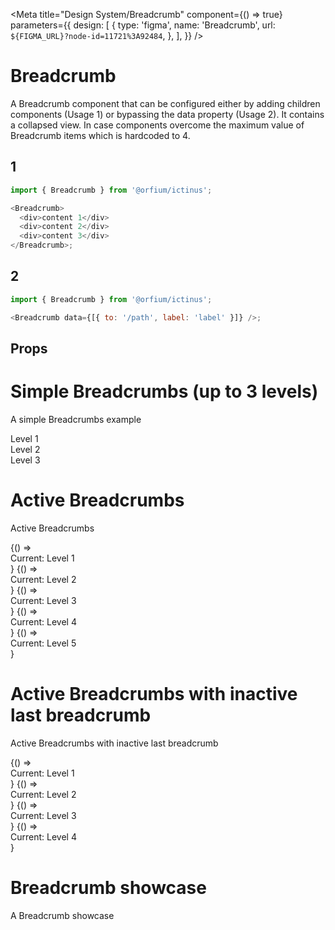 
<Meta
  title="Design System/Breadcrumb"
  component={() => true}
  parameters={{
    design: [
      {
        type: 'figma',
        name: 'Breadcrumb',
        url: `${FIGMA_URL}?node-id=11721%3A92484`,
      },
    ],
  }}
/>

# Breadcrumb

A Breadcrumb component that can be configured either by adding children components (Usage 1) or bypassing the data property (Usage 2).
It contains a collapsed view. In case components overcome the maximum value of Breadcrumb items which is hardcoded to 4.

## 1

```js
import { Breadcrumb } from '@orfium/ictinus';

<Breadcrumb>
  <div>content 1</div>
  <div>content 2</div>
  <div>content 3</div>
</Breadcrumb>;
```

## 2

```js
import { Breadcrumb } from '@orfium/ictinus';

<Breadcrumb data={[{ to: '/path', label: 'label' }]} />;
```

## Props

<ArgsTable of={Breadcrumb} />

# Simple Breadcrumbs (up to 3 levels)

A simple Breadcrumbs example

<Canvas>
  <Story name="Simple Breadcrumbs">
    <Stack>
      <Breadcrumb>
        <div>Level 1</div>
        <div>Level 2</div>
        <div>Level 3</div>
      </Breadcrumb>
    </Stack>
  </Story>
</Canvas>

# Active Breadcrumbs

Active Breadcrumbs

<Canvas>
  <Story name="Active Breadcrumbs">
    <Stack>
      <Router>
        <Breadcrumb
          data={[
            { to: '/first-level', label: 'Level 1' },
            { to: '/second-level', label: 'Level 2' },
            { to: '/third-level', label: 'Level 3' },
            { to: '/forth-level', label: 'Level 4' },
            { to: '/fifth-level', label: 'Level 5' },
          ]}
        />
        <Switch>
          <Route path="/first-level">
            {() => <div style={{ marginTop: '8px' }}>Current: Level 1</div>}
          </Route>
          <Route path="/second-level">
            {() => <div style={{ marginTop: '8px' }}>Current: Level 2</div>}
          </Route>
          <Route path="/third-level">
            {() => <div style={{ marginTop: '8px' }}>Current: Level 3</div>}
          </Route>
          <Route path="/forth-level">
            {() => <div style={{ marginTop: '8px' }}>Current: Level 4</div>}
          </Route>
          <Route path="/fifth-level">
            {() => <div style={{ marginTop: '8px' }}>Current: Level 5</div>}
          </Route>
        </Switch>
      </Router>
    </Stack>
  </Story>
</Canvas>

# Active Breadcrumbs with inactive last breadcrumb

Active Breadcrumbs with inactive last breadcrumb

<Canvas>
  <Story name="Active Breadcrumbs with inactive last breadcrumb">
    <Stack>
      <Router>
        <Breadcrumb
          data={[
            { to: '/first-level', label: 'Level 1' },
            { to: '/second-level', label: 'Level 2' },
            { to: '/third-level', label: 'Level 3' },
            { to: '/forth-level', label: 'Level 4' },
            { to: '', label: 'Level 5' },
          ]}
        />
        <Switch>
          <Route path="/first-level">
            {() => <div style={{ marginTop: '8px' }}>Current: Level 1</div>}
          </Route>
          <Route path="/second-level">
            {() => <div style={{ marginTop: '8px' }}>Current: Level 2</div>}
          </Route>
          <Route path="/third-level">
            {() => <div style={{ marginTop: '8px' }}>Current: Level 3</div>}
          </Route>
          <Route path="/forth-level">
            {() => <div style={{ marginTop: '8px' }}>Current: Level 4</div>}
          </Route>
        </Switch>
      </Router>
    </Stack>
  </Story>
</Canvas>

# Breadcrumb showcase

A Breadcrumb showcase

<Canvas>
  <Story name="Breadcrumb showcase">
    <Stack>
      <BreadcrumbShowcase
        initData={[
          { to: '/first-level', label: 'Level 1' },
          { to: '/second-level', label: 'Level 2' },
          { to: '/third-level', label: 'Level 3' },
          { to: '/forth-level', label: 'Level 4' },
          { to: '/fifth-level', label: 'Level 5' },
        ]}
      />
    </Stack>
  </Story>
</Canvas>
